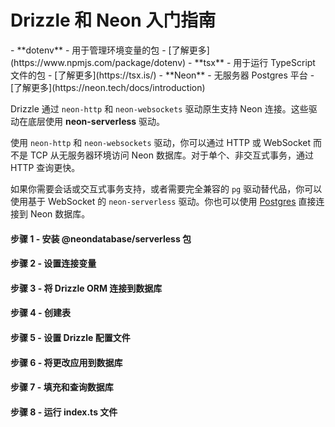 
<Breadcrumbs/>

# Drizzle 和 Neon 入门指南

<Prerequisites>
  - **dotenv** - 用于管理环境变量的包 - [了解更多](https://www.npmjs.com/package/dotenv)
  - **tsx** - 用于运行 TypeScript 文件的包 - [了解更多](https://tsx.is/)
  - **Neon** - 无服务器 Postgres 平台 - [了解更多](https://neon.tech/docs/introduction)
</Prerequisites>

Drizzle 通过 `neon-http` 和 `neon-websockets` 驱动原生支持 Neon 连接。这些驱动在底层使用 **neon-serverless** 驱动。

使用 `neon-http` 和 `neon-websockets` 驱动，你可以通过 HTTP 或 WebSocket 而不是 TCP 从无服务器环境访问 Neon 数据库。对于单个、非交互式事务，通过 HTTP 查询更快。

如果你需要会话或交互式事务支持，或者需要完全兼容的 `pg` 驱动替代品，你可以使用基于 WebSocket 的 `neon-serverless` 驱动。你也可以使用 [Postgres](/docs/get-started/postgresql-new) 直接连接到 Neon 数据库。

<FileStructure/>

#### 步骤 1 - 安装 **@neondatabase/serverless** 包
<InstallPackages lib='@neondatabase/serverless'/>

#### 步骤 2 - 设置连接变量

<SetupEnv env_variable='DATABASE_URL' />

#### 步骤 3 - 将 Drizzle ORM 连接到数据库

<ConnectNeon/>

#### 步骤 4 - 创建表

<CreateTable />

#### 步骤 5 - 设置 Drizzle 配置文件

<SetupConfig dialect='postgresql' env_variable='DATABASE_URL'/>

#### 步骤 6 - 将更改应用到数据库

<ApplyChanges />

#### 步骤 7 - 填充和查询数据库

<QueryDatabase dialect='neon-http' env_variable='DATABASE_URL'/>

#### 步骤 8 - 运行 index.ts 文件

<RunFile/>
